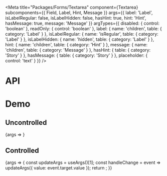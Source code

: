 
<Meta
  title="Packages/Forms/Textarea"
  component={Textarea}
  subcomponents={{ Field, Label, Hint, Message }}
  args={{
    label: 'Label',
    isLabelRegular: false,
    isLabelHidden: false,
    hasHint: true,
    hint: 'Hint',
    hasMessage: true,
    message: 'Message'
  }}
  argTypes={{
    disabled: { control: 'boolean' },
    readOnly: { control: 'boolean' },
    label: { name: 'children', table: { category: 'Label' } },
    isLabelRegular: { name: 'isRegular', table: { category: 'Label' } },
    isLabelHidden: { name: 'hidden', table: { category: 'Label' } },
    hint: { name: 'children', table: { category: 'Hint' } },
    message: { name: 'children', table: { category: 'Message' } },
    hasHint: { table: { category: 'Story' } },
    hasMessage: { table: { category: 'Story' } },
    placeholder: { control: 'text' }
  }}
/>

# API

<ArgsTable />

# Demo

## Uncontrolled

<Canvas>
  <Story name="Uncontrolled" args={{ placeholder: 'Placeholder' }}>
    {args => <TextareaStory {...args} />}
  </Story>
</Canvas>

## Controlled

<Canvas>
  <Story name="Controlled" args={{ value: 'Value' }}>
    {args => {
      const updateArgs = useArgs()[1];
      const handleChange = event => updateArgs({ value: event.target.value });
      return <TextareaStory {...args} onChange={handleChange} />;
    }}
  </Story>
</Canvas>
